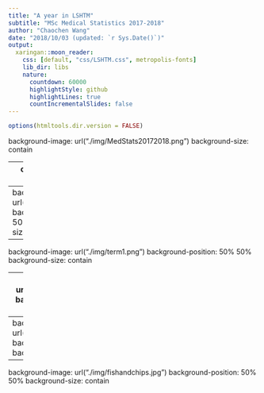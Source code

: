 ```yaml
---
title: "A year in LSHTM"
subtitle: "MSc Medical Statistics 2017-2018"
author: "Chaochen Wang"
date: "2018/10/03 (updated: `r Sys.Date()`)"
output:
  xaringan::moon_reader:
    css: [default, "css/LSHTM.css", metropolis-fonts]
    lib_dir: libs
    nature:
      countdown: 60000
      highlightStyle: github
      highlightLines: true
      countIncrementalSlides: false
---
```


```r
options(htmltools.dir.version = FALSE)
```

background-image: url("./img/MedStats20172018.png")
background-size: contain


---
class: inverse, center, middle

# Term 1

---
background-image: url("./img/orientation.png")
background-position: 50% 50%
background-size: contain



---
background-image: url("./img/term1.png")
background-position: 50% 50%
background-size: contain


---
background-image: url("./img/internationalhall.jpg")
background-position: 50% 50%
background-size: contain

---
background-image: url("./img/pumpJohnSnowhall.jpg")
background-position: 50% 50%
background-size: contain


---
background-image: url("./img/fishandchips.jpg")
background-position: 50% 50%
background-size: contain
